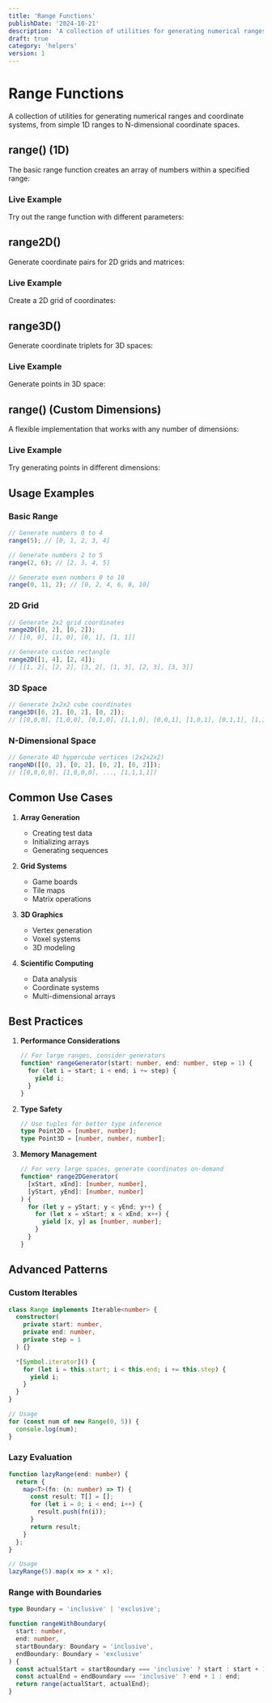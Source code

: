 ```yaml
---
title: 'Range Functions'
publishDate: '2024-10-21'
description: 'A collection of utilities for generating numerical ranges and coordinate systems'
draft: true
category: 'helpers'
version: 1
---
```



# Range Functions

A collection of utilities for generating numerical ranges and coordinate systems, from simple 1D ranges to N-dimensional coordinate spaces.

## range() (1D)

The basic range function creates an array of numbers within a specified range:

<CodeSnippet file="range/range.ts" />

### Live Example

Try out the range function with different parameters:

<Example component="range-examples" namedExport="example1" />

## range2D()

Generate coordinate pairs for 2D grids and matrices:

<CodeSnippet file="range/range2d.ts" />

### Live Example

Create a 2D grid of coordinates:

<Example component="range-examples" namedExport="example2" />

## range3D()

Generate coordinate triplets for 3D spaces:

<CodeSnippet file="range/range3d.ts" />

### Live Example

Generate points in 3D space:

<Example component="range-examples" namedExport="example3" />

## range() (Custom Dimensions)

A flexible implementation that works with any number of dimensions:

<CodeSnippet file="range/range-nd.ts" />

### Live Example

Try generating points in different dimensions:

<Example component="range-examples" namedExport="example4" />

## Usage Examples

### Basic Range

```typescript
// Generate numbers 0 to 4
range(5); // [0, 1, 2, 3, 4]

// Generate numbers 2 to 5
range(2, 6); // [2, 3, 4, 5]

// Generate even numbers 0 to 10
range(0, 11, 2); // [0, 2, 4, 6, 8, 10]
```

### 2D Grid

```typescript
// Generate 2x2 grid coordinates
range2D([0, 2], [0, 2]);
// [[0, 0], [1, 0], [0, 1], [1, 1]]

// Generate custom rectangle
range2D([1, 4], [2, 4]);
// [[1, 2], [2, 2], [3, 2], [1, 3], [2, 3], [3, 3]]
```

### 3D Space

```typescript
// Generate 2x2x2 cube coordinates
range3D([0, 2], [0, 2], [0, 2]);
// [[0,0,0], [1,0,0], [0,1,0], [1,1,0], [0,0,1], [1,0,1], [0,1,1], [1,1,1]]
```

### N-Dimensional Space

```typescript
// Generate 4D hypercube vertices (2x2x2x2)
rangeND([[0, 2], [0, 2], [0, 2], [0, 2]]);
// [[0,0,0,0], [1,0,0,0], ..., [1,1,1,1]]
```

## Common Use Cases

1. **Array Generation**
   - Creating test data
   - Initializing arrays
   - Generating sequences

2. **Grid Systems**
   - Game boards
   - Tile maps
   - Matrix operations

3. **3D Graphics**
   - Vertex generation
   - Voxel systems
   - 3D modeling

4. **Scientific Computing**
   - Data analysis
   - Coordinate systems
   - Multi-dimensional arrays

## Best Practices

1. **Performance Considerations**
   ```typescript
   // For large ranges, consider generators
   function* rangeGenerator(start: number, end: number, step = 1) {
     for (let i = start; i < end; i += step) {
       yield i;
     }
   }
   ```

2. **Type Safety**
   ```typescript
   // Use tuples for better type inference
   type Point2D = [number, number];
   type Point3D = [number, number, number];
   ```

3. **Memory Management**
   ```typescript
   // For very large spaces, generate coordinates on-demand
   function* range2DGenerator(
     [xStart, xEnd]: [number, number],
     [yStart, yEnd]: [number, number]
   ) {
     for (let y = yStart; y < yEnd; y++) {
       for (let x = xStart; x < xEnd; x++) {
         yield [x, y] as [number, number];
       }
     }
   }
   ```

## Advanced Patterns

### Custom Iterables

```typescript
class Range implements Iterable<number> {
  constructor(
    private start: number,
    private end: number,
    private step = 1
  ) {}

  *[Symbol.iterator]() {
    for (let i = this.start; i < this.end; i += this.step) {
      yield i;
    }
  }
}

// Usage
for (const num of new Range(0, 5)) {
  console.log(num);
}
```

### Lazy Evaluation

```typescript
function lazyRange(end: number) {
  return {
    map<T>(fn: (n: number) => T) {
      const result: T[] = [];
      for (let i = 0; i < end; i++) {
        result.push(fn(i));
      }
      return result;
    }
  };
}

// Usage
lazyRange(5).map(x => x * x);
```

### Range with Boundaries

```typescript
type Boundary = 'inclusive' | 'exclusive';

function rangeWithBoundary(
  start: number,
  end: number,
  startBoundary: Boundary = 'inclusive',
  endBoundary: Boundary = 'exclusive'
) {
  const actualStart = startBoundary === 'inclusive' ? start : start + 1;
  const actualEnd = endBoundary === 'inclusive' ? end + 1 : end;
  return range(actualStart, actualEnd);
}
``` 
